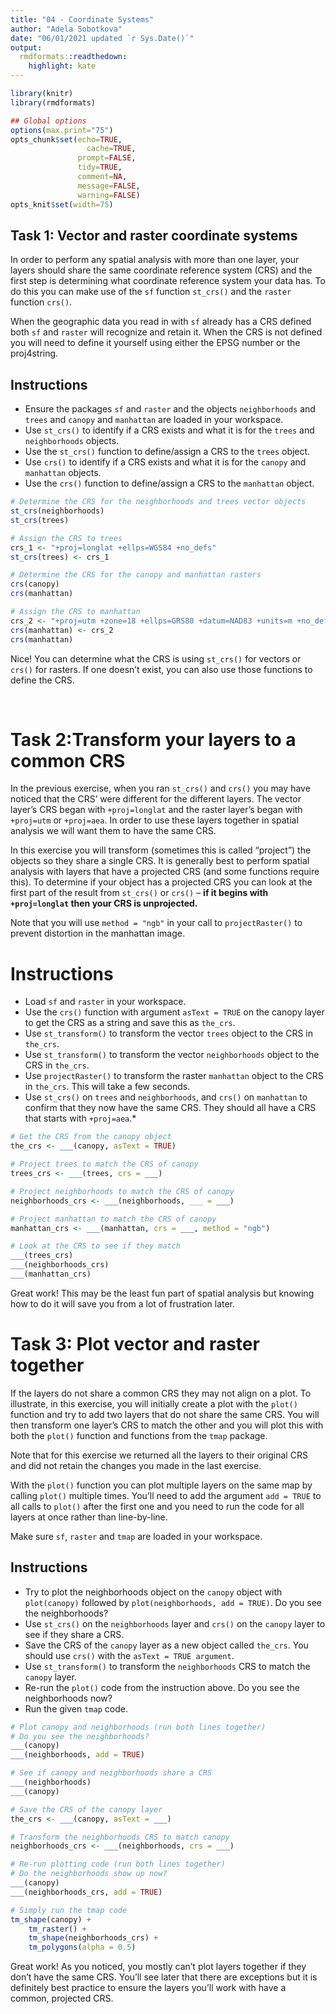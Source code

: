 ```yaml
---
title: "04 - Coordinate Systems"
author: "Adela Sobotkova"
date: "06/01/2021 updated `r Sys.Date()`"
output:
  rmdformats::readthedown:
    highlight: kate
---
```


```r
library(knitr)
library(rmdformats)

## Global options
options(max.print="75")
opts_chunk$set(echo=TRUE,
	             cache=TRUE,
               prompt=FALSE,
               tidy=TRUE,
               comment=NA,
               message=FALSE,
               warning=FALSE)
opts_knit$set(width=75)
```

## Task 1: Vector and raster coordinate systems
In order to perform any spatial analysis with more than one layer, your layers should share the same coordinate reference system (CRS) and the first step is determining what coordinate reference system your data has. To do this you can make use of the `sf` function `st_crs()` and the `raster` function `crs()`.

When the geographic data you read in with `sf` already has a CRS defined both `sf` and `raster` will recognize and retain it. When the CRS is not defined you will need to define it yourself using either the EPSG number or the proj4string.

## Instructions

* Ensure the packages `sf` and `raster` and the objects `neighborhoods` and `trees` and `canopy` and `manhattan` are loaded in your workspace.
* Use `st_crs()` to identify if a CRS exists and what it is for the `trees` and `neighborhoods` objects.
* Use the `st_crs()` function to define/assign a CRS to the `trees` object.
* Use `crs()` to identify if a CRS exists and what it is for the `canopy` and `manhattan` objects.
* Use the `crs()` function to define/assign a CRS to the `manhattan` object.

```r
# Determine the CRS for the neighborhoods and trees vector objects
st_crs(neighborhoods)
st_crs(trees)

# Assign the CRS to trees
crs_1 <- "+proj=longlat +ellps=WGS84 +no_defs"
st_crs(trees) <- crs_1

# Determine the CRS for the canopy and manhattan rasters
crs(canopy)
crs(manhattan)

# Assign the CRS to manhattan
crs_2 <- "+proj=utm +zone=18 +ellps=GRS80 +datum=NAD83 +units=m +no_defs"
crs(manhattan) <- crs_2
crs(manhattan)

```

Nice! You can determine what the CRS is using `st_crs()` for vectors or `crs()` for rasters. If one doesn't exist, you can also use those functions to define the CRS.

<br>

# Task 2:Transform your layers to a common CRS
In the previous exercise, when you ran `st_crs()` and `crs()` you may have noticed that the CRS' were different for the different layers. The vector layer's CRS began with `+proj=longlat` and the raster layer's began with `+proj=utm` or `+proj=aea`. In order to use these layers together in spatial analysis we will want them to have the same CRS.

In this exercise you will transform (sometimes this is called "project") the objects so they share a single CRS. It is generally best to perform spatial analysis with layers that have a projected CRS (and some functions require this). To determine if your object has a projected CRS you can look at the first part of the result from `st_crs()` or `crs()` -- **if it begins with `+proj=longlat` then your CRS is unprojected.**

Note that you will use `method = "ngb"` in your call to `projectRaster()` to prevent distortion in the manhattan image.

# Instructions

* Load `sf` and `raster` in your workspace.
* Use the `crs()` function with argument `asText = TRUE` on the canopy layer to get the CRS as a string and save this as `the_crs`.
* Use `st_transform()` to transform the vector `trees` object to the CRS in `the_crs`.
* Use `st_transform()` to transform the vector `neighborhoods` object to the CRS in `the_crs`.
* Use `projectRaster()` to transform the raster `manhattan` object to the CRS in `the_crs`. This will take a few seconds.
* Use `st_crs()` on `trees` and `neighborhoods`, and `crs()` on `manhattan` to confirm that they now have the same CRS. They should all have a CRS that starts with `+proj=aea`.* 

```r
# Get the CRS from the canopy object
the_crs <- ___(canopy, asText = TRUE)

# Project trees to match the CRS of canopy
trees_crs <- ___(trees, crs = ___)

# Project neighborhoods to match the CRS of canopy
neighborhoods_crs <- ___(neighborhoods, ___ = ___)

# Project manhattan to match the CRS of canopy
manhattan_crs <- ___(manhattan, crs = ___, method = "ngb")

# Look at the CRS to see if they match
___(trees_crs)
___(neighborhoods_crs)
___(manhattan_crs)

```

Great work! This may be the least fun part of spatial analysis but knowing how to do it will save you from a lot of frustration later.

# Task 3: Plot vector and raster together
If the layers do not share a common CRS they may not align on a plot. To illustrate, in this exercise, you will initially create a plot with the `plot()` function and try to add two layers that do not share the same CRS. You will then transform one layer's CRS to match the other and you will plot this with both the `plot()` function and functions from the `tmap` package.

Note that for this exercise we returned all the layers to their original CRS and did not retain the changes you made in the last exercise.

With the `plot()` function you can plot multiple layers on the same map by calling `plot()` multiple times. You'll need to add the argument `add = TRUE` to all calls to `plot()` after the first one and you need to run the code for all layers at once rather than line-by-line.

Make sure `sf`, `raster` and `tmap` are loaded in your workspace.

## Instructions

* Try to plot the neighborhoods object on the `canopy` object with `plot(canopy)` followed by `plot(neighborhoods, add = TRUE)`. Do you see the neighborhoods?
* Use `st_crs()` on the `neighborhoods` layer and `crs()` on the `canopy` layer to see if they share a CRS.
* Save the CRS of the `canopy` layer as a new object called `the_crs`. You should use `crs()` with the `asText = TRUE argument`.
* Use `st_transform()` to transform the `neighborhoods` CRS to match the `canopy` layer.
* Re-run the `plot()` code from the instruction above. Do you see the neighborhoods now?
* Run the given `tmap` code.

```r
# Plot canopy and neighborhoods (run both lines together)
# Do you see the neighborhoods?
___(canopy)
___(neighborhoods, add = TRUE)

# See if canopy and neighborhoods share a CRS
___(neighborhoods)
___(canopy)

# Save the CRS of the canopy layer
the_crs <- ___(canopy, asText = ___)

# Transform the neighborhoods CRS to match canopy
neighborhoods_crs <- ___(neighborhoods, crs = ___)

# Re-run plotting code (run both lines together)
# Do the neighborhoods show up now?
___(canopy)
___(neighborhoods_crs, add = TRUE)

# Simply run the tmap code
tm_shape(canopy) + 
    tm_raster() + 
    tm_shape(neighborhoods_crs) + 
    tm_polygons(alpha = 0.5)
```

Great work! As you noticed, you mostly can't plot layers together if they don't have the same CRS. You'll see later that there are exceptions but it is definitely best practice to ensure the layers you'll work with have a common, projected CRS.
